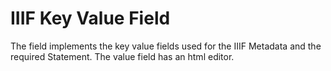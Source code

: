 # IIIF Key Value Field

The field implements the key value fields used for the IIIF Metadata and the required Statement. 
The value field has an html editor.

